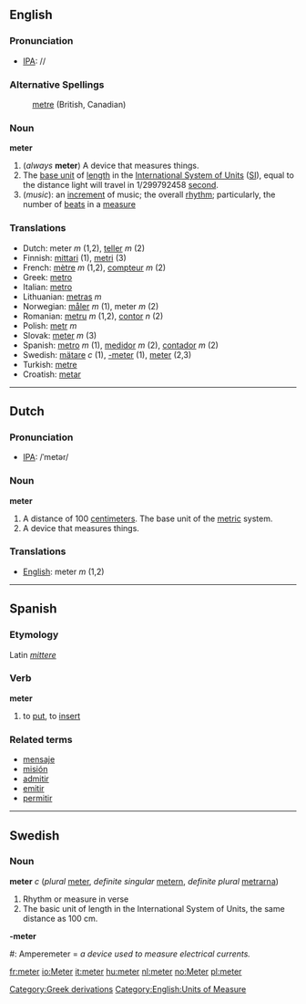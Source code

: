 ==English==
=== Pronunciation ===
*[[w:IPA|IPA]]: /{{IPAchar|ˈmiːtə(ɻ)}}/

===Alternative Spellings===
:[[metre]] (British, Canadian)

=== Noun ===
'''meter'''
# (''always'' '''meter''') A device that measures things. 
# The [[base unit]] of [[length]] in the [[International System of Units]] ([[SI]]), equal to the distance light will travel in 1/299792458 [[second]].
#(''music''): an [[increment]] of music; the overall [[rhythm]]; particularly, the number of [[beat]]s in a [[measure]]

=== Translations ===
*Dutch: meter ''m'' (1,2), [[teller]] ''m'' (2)
*Finnish: [[mittari]] (1), [[metri]] (3)
*French: [[mètre]] ''m'' (1,2), [[compteur]] ''m'' (2)
*Greek: [[metro]]
*Italian: [[metro]]
*Lithuanian: [[metras]] ''m''
*Norwegian:  [[måler]] ''m'' (1), meter ''m'' (2)
*Romanian: [[metru]] ''m'' (1,2), [[contor]] ''n'' (2)
*Polish: [[metr]] ''m''
*Slovak: [[meter#Slovak|meter]] ''m'' (3)
*Spanish: [[metro]] ''m'' (1), [[medidor]] ''m'' (2), [[contador]] ''m'' (2)
*Swedish: [[mätare]] ''c'' (1), [[-meter]] (1), [[meter#Swedish|meter]] (2,3)
*Turkish: [[metre]]
*Croatish: [[metar]]

----

==Dutch==

=== Pronunciation ===
*[[w:IPA|IPA]]: /ˈmetər/

=== Noun ===
'''meter'''
# A distance of 100 [[centimeter]]s.  The base unit of the [[metric]] system.
# A device that measures things.

=== Translations ===
*[[English]]: meter ''m'' (1,2)

----

==Spanish==
===Etymology===
Latin ''[[mittere]]''
===Verb===
'''meter'''

# to [[put]], to [[insert]]

===Related terms===
*[[mensaje]]
*[[misión]]
*[[admitir]]
*[[emitir]]
*[[permitir]]

----
==Swedish==
===Noun===
'''meter''' ''c'' (''plural'' [[meter]], ''definite singular'' [[metern]], ''definite plural'' [[metrarna]])

# Rhythm or measure in verse
# The basic unit of length in the International System of Units, the same distance as 100 cm.

'''-meter'''

#: Amperemeter = ''a device used to measure electrical currents.''

[[Category:Greek derivations]]
[[Category:English:Units of Measure]]

[[fr:meter]]
[[io:Meter]]
[[it:meter]]
[[hu:meter]]
[[nl:meter]]
[[no:Meter]]
[[pl:meter]]